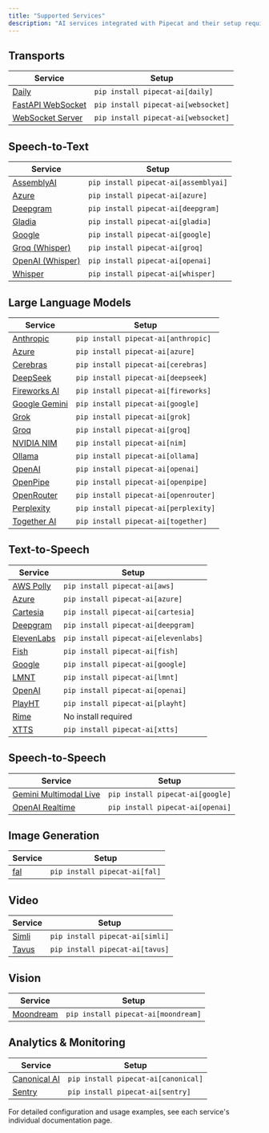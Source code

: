 ```yaml
---
title: "Supported Services"
description: "AI services integrated with Pipecat and their setup requirements"
---
```


## Transports

| Service                                                           | Setup                               |
| ----------------------------------------------------------------- | ----------------------------------- |
| [Daily](/server/services/transport/daily)                         | `pip install pipecat-ai[daily]`     |
| [FastAPI WebSocket](/server/services/transport/fastapi-websocket) | `pip install pipecat-ai[websocket]` |
| [WebSocket Server](/server/services/transport/websocket-server)   | `pip install pipecat-ai[websocket]` |

## Speech-to-Text

| Service                                         | Setup                                |
| ----------------------------------------------- | ------------------------------------ |
| [AssemblyAI](/server/services/stt/assemblyai)   | `pip install pipecat-ai[assemblyai]` |
| [Azure](/server/services/stt/azure)             | `pip install pipecat-ai[azure]`      |
| [Deepgram](/server/services/stt/deepgram)       | `pip install pipecat-ai[deepgram]`   |
| [Gladia](/server/services/stt/gladia)           | `pip install pipecat-ai[gladia]`     |
| [Google](/server/services/stt/google)           | `pip install pipecat-ai[google]`     |
| [Groq (Whisper)](/server/services/stt/groq)     | `pip install pipecat-ai[groq]`       |
| [OpenAI (Whisper)](/server/services/stt/openai) | `pip install pipecat-ai[openai]`     |
| [Whisper](/server/services/stt/whisper)         | `pip install pipecat-ai[whisper]`    |

## Large Language Models

| Service                                        | Setup                                |
| ---------------------------------------------- | ------------------------------------ |
| [Anthropic](/server/services/llm/anthropic)    | `pip install pipecat-ai[anthropic]`  |
| [Azure](/server/services/llm/azure)            | `pip install pipecat-ai[azure]`      |
| [Cerebras](/server/services/llm/cerebras)      | `pip install pipecat-ai[cerebras]`   |
| [DeepSeek](/server/services/llm/deepseek)      | `pip install pipecat-ai[deepseek]`   |
| [Fireworks AI](/server/services/llm/fireworks) | `pip install pipecat-ai[fireworks]`  |
| [Google Gemini](/server/services/llm/gemini)   | `pip install pipecat-ai[google]`     |
| [Grok](/server/services/llm/grok)              | `pip install pipecat-ai[grok]`       |
| [Groq](/server/services/llm/groq)              | `pip install pipecat-ai[groq]`       |
| [NVIDIA NIM](/server/services/llm/nim)         | `pip install pipecat-ai[nim]`        |
| [Ollama](/server/services/llm/ollama)          | `pip install pipecat-ai[ollama]`     |
| [OpenAI](/server/services/llm/openai)          | `pip install pipecat-ai[openai]`     |
| [OpenPipe](/server/services/llm/openpipe)      | `pip install pipecat-ai[openpipe]`   |
| [OpenRouter](/server/services/llm/openrouter)  | `pip install pipecat-ai[openrouter]` |
| [Perplexity](/server/services/llm/perplexity)  | `pip install pipecat-ai[perplexity]` |
| [Together AI](/server/services/llm/together)   | `pip install pipecat-ai[together]`   |

## Text-to-Speech

| Service                                       | Setup                                |
| --------------------------------------------- | ------------------------------------ |
| [AWS Polly](/server/services/tts/aws)         | `pip install pipecat-ai[aws]`        |
| [Azure](/server/services/tts/azure)           | `pip install pipecat-ai[azure]`      |
| [Cartesia](/server/services/tts/cartesia)     | `pip install pipecat-ai[cartesia]`   |
| [Deepgram](/server/services/tts/deepgram)     | `pip install pipecat-ai[deepgram]`   |
| [ElevenLabs](/server/services/tts/elevenlabs) | `pip install pipecat-ai[elevenlabs]` |
| [Fish](/server/services/tts/fish)             | `pip install pipecat-ai[fish]`       |
| [Google](/server/services/tts/google)         | `pip install pipecat-ai[google]`     |
| [LMNT](/server/services/tts/lmnt)             | `pip install pipecat-ai[lmnt]`       |
| [OpenAI](/server/services/tts/openai)         | `pip install pipecat-ai[openai]`     |
| [PlayHT](/server/services/tts/playht)         | `pip install pipecat-ai[playht]`     |
| [Rime](/server/services/tts/rime)             | No install required                  |
| [XTTS](/server/services/tts/xtts)             | `pip install pipecat-ai[xtts]`       |

## Speech-to-Speech

| Service                                               | Setup                            |
| ----------------------------------------------------- | -------------------------------- |
| [Gemini Multimodal Live](/server/services/s2s/gemini) | `pip install pipecat-ai[google]` |
| [OpenAI Realtime](/server/services/s2s/openai)        | `pip install pipecat-ai[openai]` |

## Image Generation

| Service                                      | Setup                         |
| -------------------------------------------- | ----------------------------- |
| [fal](/server/services/image-generation/fal) | `pip install pipecat-ai[fal]` |

## Video

| Service                               | Setup                           |
| ------------------------------------- | ------------------------------- |
| [Simli](/server/services/video/simli) | `pip install pipecat-ai[simli]` |
| [Tavus](/server/services/video/tavus) | `pip install pipecat-ai[tavus]` |

## Vision

| Service                                        | Setup                               |
| ---------------------------------------------- | ----------------------------------- |
| [Moondream](/server/services/vision/moondream) | `pip install pipecat-ai[moondream]` |

## Analytics & Monitoring

| Service                                              | Setup                               |
| ---------------------------------------------------- | ----------------------------------- |
| [Canonical AI](/server/services/analytics/canonical) | `pip install pipecat-ai[canonical]` |
| [Sentry](/server/services/analytics/sentry)          | `pip install pipecat-ai[sentry]`    |

For detailed configuration and usage examples, see each service's individual documentation page.
